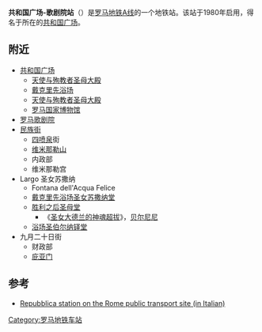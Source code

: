 {{Infobox station
| name          = [[File:Logo_Metropolitane_Italia.svg|20px]]共和国广场-歌剧院站
| type          = '''Teatro dell'Opera'''
| style         = Rome Metro
| image         = Repubblica (banchina).jpeg
| coordinates   = {{Coord|41|54|09|N|12|29|44|E|type:railwaystation_region:IT-RM|display=inline,title}}
| structure     = 地下
| platform      = 岛式月台
| tracks        = 2
| opened        = 1980
}}
'''共和国广场-歌剧院站'''（{{lang-it|Repubblica - Teatro dell'Opera}}）是[[罗马地铁A线|罗马地铁A线]]的一个地铁站。该站于1980年启用，得名于所在的[[共和国广场_(罗马)|共和国广场]]。

==附近==
* [[共和国广场_(罗马)|共和国广场]]
** [[天使与殉教者圣母大殿|天使与殉教者圣母大殿]]
** [[戴克里先浴场|戴克里先浴场]]
** [[天使与殉教者圣母大殿|天使与殉教者圣母大殿]]
** [[罗马国家博物馆|罗马国家博物馆]]
* [[罗马歌剧院|罗马歌剧院]]
* [[民族街_(罗马)|民族街]]
** [[四喷泉|四喷泉]]街
** [[维米那勒山|维米那勒山]]
** 内政部
** 维米那勒宫
* Largo 圣女苏撒纳
** Fontana dell'Acqua Felice
** [[戴克里先浴场圣女苏撒纳堂|戴克里先浴场圣女苏撒纳堂]]
** [[胜利之后圣母堂_(罗马)|胜利之后圣母堂]]
*** 《[[圣女大德兰的神魂超拔|圣女大德兰的神魂超拔]]》，[[贝尔尼尼|贝尔尼尼]]
** [[浴场圣伯尔纳铎堂|浴场圣伯尔纳铎堂]]
* 九月二十日街
** 财政部
** [[庇亚门|庇亚门]]

==参考==
* [https://web.archive.org/web/20070927001624/http://www.atac.roma.it/linee/m_linee.asp?p=1&i=6&NUM=MAA&st=90011 Repubblica station on the Rome public transport site (in Italian)]
{{羅馬地鐵A線}}
[[Category:罗马地铁车站|Category:罗马地铁车站]]